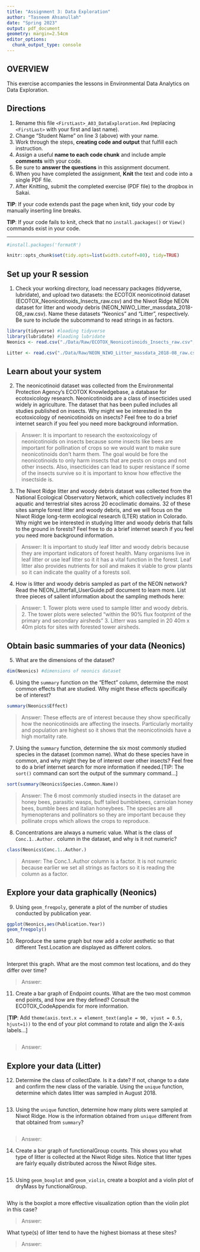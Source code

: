 ```yaml
---
title: "Assignment 3: Data Exploration"
author: "Tasneem Ahsanullah"
date: "Spring 2023"
output: pdf_document
geometry: margin=2.54cm
editor_options: 
  chunk_output_type: console
---
```


## OVERVIEW

This exercise accompanies the lessons in Environmental Data Analytics on Data Exploration.

## Directions

1.  Rename this file `<FirstLast>_A03_DataExploration.Rmd` (replacing `<FirstLast>` with your first and last name).
2.  Change "Student Name" on line 3 (above) with your name.
3.  Work through the steps, **creating code and output** that fulfill each instruction. 
4.  Assign a useful **name to each code chunk** and include ample **comments** with your code.
5.  Be sure to **answer the questions** in this assignment document.
6.  When you have completed the assignment, **Knit** the text and code into a single PDF file.
7.  After Knitting, submit the completed exercise (PDF file) to the dropbox in Sakai.

**TIP**: If your code extends past the page when knit, tidy your code by manually inserting line breaks.

**TIP**: If your code fails to knit, check that no `install.packages()` or `View()` commands exist in your code. 

---
```r

#install.packages('formatR')

knitr::opts_chunk$set(tidy.opts=list(width.cutoff=80), tidy=TRUE)

```
## Set up your R session

1.  Check your working directory, load necessary packages (tidyverse, lubridate), and upload two datasets: the ECOTOX neonicotinoid dataset (ECOTOX_Neonicotinoids_Insects_raw.csv) and the Niwot Ridge NEON dataset for litter and woody debris (NEON_NIWO_Litter_massdata_2018-08_raw.csv). Name these datasets "Neonics" and "Litter", respectively. Be sure to include the subcommand to read strings in as factors.

```r
library(tidyverse) #loading tidyverse
library(lubridate) #loading lubridate
Neonics <- read.csv("./Data/Raw/ECOTOX_Neonicotinoids_Insects_raw.csv",stringsAsFactors = TRUE)     #assigning the ECOTOX dataset to the variable "Neonics" and reading strings as factors

Litter <- read.csv("./Data/Raw/NEON_NIWO_Litter_massdata_2018-08_raw.csv",stringsAsFactors = TRUE)   #assigning the NEON_NIWO dataset to the variable "Litter" and reading strings as factors
```

## Learn about your system

2.  The neonicotinoid dataset was collected from the Environmental Protection Agency's ECOTOX Knowledgebase, a database for ecotoxicology research. Neonicotinoids are a class of insecticides used widely in agriculture. The dataset that has been pulled includes all studies published on insects. Why might we be interested in the ecotoxicology of neonicotinoids on insects? Feel free to do a brief internet search if you feel you need more background information.

> Answer: It is important to research the exotoxicology of neonicotinoids on insects because some insects like bees are important for pollination of crops so we would want to make sure neonicotinoids don't harm them. The goal would be fore the neonicotinoids to only harm insects that are pests on crops and not other insects. Also, insecticides can lead to super resistance if some of the insects survive so it is important to know how effective the insectside is. 

3.  The Niwot Ridge litter and woody debris dataset was collected from the National Ecological Observatory Network, which collectively includes 81 aquatic and terrestrial sites across 20 ecoclimatic domains. 32 of these sites sample forest litter and woody debris, and we will focus on the Niwot Ridge long-term ecological research (LTER) station in Colorado. Why might we be interested in studying litter and woody debris that falls to the ground in forests? Feel free to do a brief internet search if you feel you need more background information.

> Answer: It is important to study leaf litter and woody debris because they are important indicators of forest health. Many organisms live in leaf litter or use leaf litter so it it has a vital function in the forest. Leaf litter also provides nutrients for soil and makes it viable to grow plants so it can indicate the quality of a forests soil. 

4.  How is litter and woody debris sampled as part of the NEON network? Read the NEON_Litterfall_UserGuide.pdf document to learn more. List three pieces of salient information about the sampling methods here:

> Answer: 
 1. Tower plots were used to sample litter and woody debris.
 2. The tower plots were selected "within the 90% flux footprint of the primary and secondary airsheds"
 3. Litterr was sampled in 20 40m x 40m plots for sites with forested tower airsheds.
 
## Obtain basic summaries of your data (Neonics)

5.  What are the dimensions of the dataset?

```r
dim(Neonics) #dimensions of neonics dataset
```

6.  Using the `summary` function on the "Effect" column, determine the most common effects that are studied. Why might these effects specifically be of interest?

```r
summary(Neonics$Effect)
```

> Answer: These effects are of interest because they show specifically how the neonicotinoids are affecting the insects. Particularly mortality and population are highest so it shows that the neonicotinoids have a high mortality rate. 


7.  Using the `summary` function, determine the six most commonly studied species in the dataset (common name). What do these species have in common, and why might they be of interest over other insects? Feel free to do a brief internet search for more information if needed.[TIP: The `sort()` command can sort the output of the summary command...]

```r
sort(summary(Neonics$Species.Common.Name))
```

> Answer: The 6 most commonly studied insects in the dataset are honey bees, parasitic wasps, buff tailed bumblebees, carniolan honey bees, bumble bees and italian honeybees. The species are all hymenopterans and pollinators so they are important because they pollinate crops which allows the crops to reproduce. 

8.  Concentrations are always a numeric value. What is the class of `Conc.1..Author.` column in the dataset, and why is it not numeric?

```r
class(Neonics$Conc.1..Author.)
```

> Answer: The Conc.1..Author column is a factor. It is not numeric because earlier we set all strings as factors so it is reading the column as a factor. 

## Explore your data graphically (Neonics)

9.  Using `geom_freqpoly`, generate a plot of the number of studies conducted by publication year.

```r
ggplot(Neonics,aes(Publication.Year))
geom_freqpoly()
```

10. Reproduce the same graph but now add a color aesthetic so that different Test.Location are displayed as different colors.

```r

```

Interpret this graph. What are the most common test locations, and do they differ over time?

> Answer:

11. Create a bar graph of Endpoint counts. What are the two most common end points, and how are they defined? Consult the ECOTOX_CodeAppendix for more information. 

[**TIP**: Add `theme(axis.text.x = element_text(angle = 90, vjust = 0.5, hjust=1))` to the end of your plot command to rotate and align the X-axis labels...]

```r

```

> Answer:

## Explore your data (Litter)

12. Determine the class of collectDate. Is it a date? If not, change to a date and confirm the new class of the variable. Using the `unique` function, determine which dates litter was sampled in August 2018.

```r

```

13. Using the `unique` function, determine how many plots were sampled at Niwot Ridge. How is the information obtained from `unique` different from that obtained from `summary`?

```r

```

> Answer:

14. Create a bar graph of functionalGroup counts. This shows you what type of litter is collected at the Niwot Ridge sites. Notice that litter types are fairly equally distributed across the Niwot Ridge sites.

```r

```

15. Using `geom_boxplot` and `geom_violin`, create a boxplot and a violin plot of dryMass by functionalGroup.

```r

```

Why is the boxplot a more effective visualization option than the violin plot in this case?

> Answer:

What type(s) of litter tend to have the highest biomass at these sites?

> Answer:
